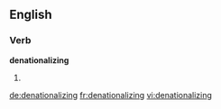 
==English==

===Verb===
'''denationalizing'''

# {{present participle of|denationalize}}

[[de:denationalizing]]
[[fr:denationalizing]]
[[vi:denationalizing]]